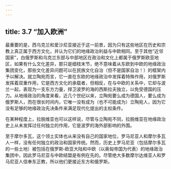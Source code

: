 ```yaml
---
---
---
```

title: 3.7 “加入欧洲”
---



最重要的是，西乌克兰和爱沙尼亚接近于这一前景，因为只有这些地区在历史和宗教上真正属于西方文化，并认为它们的地缘政治利益与中欧相同。至于其他“近邻国家”，白俄罗斯和乌克兰东部与中部地区在政治和文化上都属于俄罗斯欧亚地区，如果有什么文化差异，那只是细枝末节，绝不意味着从东欧到中欧的地缘政治集团变化，那些文化差异问题可以在民族文化自治（但不是国家自治！）的框架内予以解决。就立陶宛而言，它一直在东欧的地缘政治中发挥着特殊作用，对俄罗斯发挥着双重作用，它是西方文化的承载者，但相反，在与中欧的关系中，它却与波兰一起，表现为一支东方力量，捍卫波罗的海的西斯拉夫独立，以免受德国的压力。从地缘政治的角度来看，近几个世纪以来，立陶宛要么成为德国人，要么成为俄罗斯人，而在很长时间内，它唯一没有成为（也不可能成为）立陶宛人，因为它没有足够的地缘政治先决条件来满足现代化提出的主权条件。

在某种程度上，拉脱维亚也可以这样说，尽管与立陶宛不同，拉脱维亚在地缘政治史上从未发挥过任何独立的作用，它是波罗的海外部影响的外围。

至于摩尔多瓦，这个领土实体也从来没有自己的国家地位，罗马尼亚人和摩尔多瓦人一样，没有任何独立的政治和国家传统。然而，历史上罗马尼亚（包括摩尔多瓦的一些土地）被包括在俄罗斯‑欧亚大陆和中欧（以奥匈帝国为代表）的地缘政治集团中，因此罗马尼亚与中欧结盟是有例在先的。尽管绝大多数摩尔达维亚人和罗马尼亚人信奉东正教，所以他们更接近东方和俄罗斯。